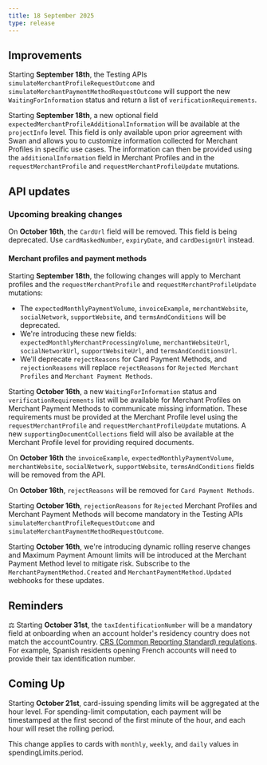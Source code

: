 ```yaml
---
title: 18 September 2025
type: release
---
```


## Improvements

Starting ****September 18th****, the Testing APIs `simulateMerchantProfileRequestOutcome` and `simulateMerchantPaymentMethodRequestOutcome` will support the new `WaitingForInformation` status and return a list of `verificationRequirements`.

Starting **September 18th**, a new optional field `expectedMerchantProfileAdditionalInformation` will be available at the `projectInfo` level. This field is only available upon prior agreement with Swan and allows you to customize information collected for Merchant Profiles in specific use cases. The information can then be provided using the `additionalInformation` field in Merchant Profiles and in the `requestMerchantProfile` and `requestMerchantProfileUpdate` mutations.

## API updates

### Upcoming breaking changes

On **October 16th**, the `CardUrl` field will be removed. This field is being deprecated. Use `cardMaskedNumber`, `expiryDate`, and `cardDesignUrl` instead.

#### Merchant profiles and payment methods

Starting **September 18th**, the following changes will apply to Merchant profiles and the `requestMerchantProfile` and `requestMerchantProfileUpdate` mutations:

- The `expectedMonthlyPaymentVolume`, `invoiceExample`, `merchantWebsite`, `socialNetwork`, `supportWebsite`, and `termsAndConditions` will be deprecated.
- We're introducing these new fields: `expectedMonthlyMerchantProcessingVolume`, `merchantWebsiteUrl`, `socialNetworkUrl`, `supportWebsiteUrl`, and `termsAndConditionsUrl`.
- We'll deprecate `rejectReasons` for Card Payment Methods, and `rejectionReasons` will replace `rejectReasons` for `Rejected Merchant Profiles` and `Merchant Payment Methods`.

Starting **October 16th**, a new `WaitingForInformation` status and `verificationRequirements` list will be available for Merchant Profiles on Merchant Payment Methods to communicate missing information. These requirements must be provided at the Merchant Profile level using the `requestMerchantProfile` and `requestMerchantProfileUpdate` mutations. A new `supportingDocumentCollections` field will also be available at the Merchant Profile level for providing required documents.

On **October 16th** the `invoiceExample`, `expectedMonthlyPaymentVolume`, `merchantWebsite`, `socialNetwork`, `supportWebsite`, `termsAndConditions` fields will be removed from the API.

On **October 16th**, `rejectReasons` will be removed for `Card Payment Methods`.

Starting **October 16th**, `rejectionReasons` for `Rejected` Merchant Profiles and Merchant Payment Methods will become mandatory in the Testing APIs `simulateMerchantProfileRequestOutcome` and `simulateMerchantPaymentMethodRequestOutcome`.

Starting **October 16th**, we're introducing dynamic rolling reserve changes and Maximum Payment Amount limits will be introduced at the Merchant Payment Method level to mitigate risk. Subscribe to the `MerchantPaymentMethod.Created` and `MerchantPaymentMethod.Updated` webhooks for these updates.

## Reminders

⚖️ Starting **October 31st**, the `taxIdentificationNumber` will be a mandatory field at onboarding when an account holder's residency country does not match the accountCountry. [CRS (Common Reporting Standard) regulations](https://www.oecd.org/content/dam/oecd/en/topics/policy-issue-focus/aeoi/jersey-guidance-notes-crs.pdf). For example, Spanish residents opening French accounts will need to provide their tax identification number.

## Coming Up

Starting **October 21st**, card-issuing spending limits will be aggregated at the hour level. For spending-limit computation, each payment will be timestamped at the first second of the first minute of the hour, and each hour will reset the rolling period.

This change applies to cards with `monthly`, `weekly`, and `daily` values in spendingLimits.period.